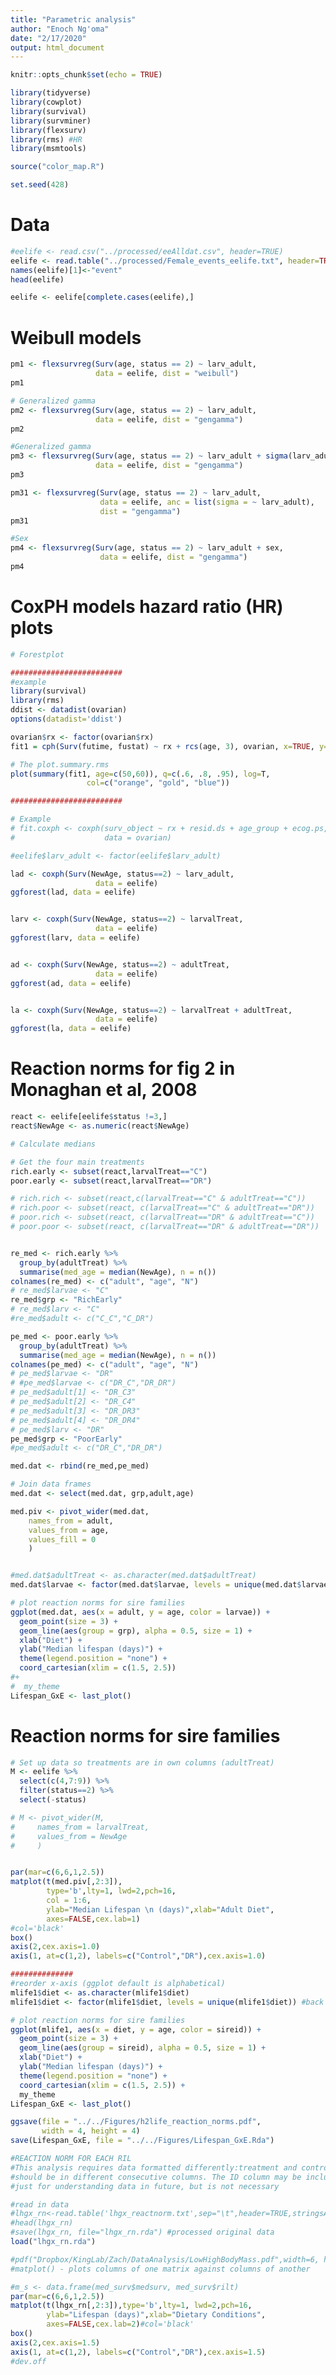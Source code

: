 ```yaml
---
title: "Parametric analysis"
author: "Enoch Ng'oma"
date: "2/17/2020"
output: html_document
---
```


```r
knitr::opts_chunk$set(echo = TRUE)

library(tidyverse) 
library(cowplot)
library(survival)
library(survminer)
library(flexsurv)
library(rms) #HR
library(msmtools)

source("color_map.R")

set.seed(428)

```

# Data

```r
#eelife <- read.csv("../processed/eeAlldat.csv", header=TRUE)
eelife <- read.table("../processed/Female_events_eelife.txt", header=TRUE,sep = "\t")
names(eelife)[1]<-"event"
head(eelife)

eelife <- eelife[complete.cases(eelife),]
```

# Weibull models

```r

pm1 <- flexsurvreg(Surv(age, status == 2) ~ larv_adult, 
                   data = eelife, dist = "weibull")
pm1

# Generalized gamma
pm2 <- flexsurvreg(Surv(age, status == 2) ~ larv_adult, 
                   data = eelife, dist = "gengamma")
pm2

#Generalized gamma
pm3 <- flexsurvreg(Surv(age, status == 2) ~ larv_adult + sigma(larv_adult), 
                   data = eelife, dist = "gengamma")
pm3

pm31 <- flexsurvreg(Surv(age, status == 2) ~ larv_adult, 
                    data = eelife, anc = list(sigma = ~ larv_adult), 
                    dist = "gengamma")
pm31

#Sex
pm4 <- flexsurvreg(Surv(age, status == 2) ~ larv_adult + sex, 
                    data = eelife, dist = "gengamma")
pm4

```

# CoxPH models hazard ratio (HR) plots

```r
# Forestplot

#########################
#example
library(survival)
library(rms)
ddist <- datadist(ovarian)
options(datadist='ddist')

ovarian$rx <- factor(ovarian$rx)
fit1 = cph(Surv(futime, fustat) ~ rx + rcs(age, 3), ovarian, x=TRUE, y=TRUE)

# The plot.summary.rms
plot(summary(fit1, age=c(50,60)), q=c(.6, .8, .95), log=T, 
                 col=c("orange", "gold", "blue"))

#########################

# Example
# fit.coxph <- coxph(surv_object ~ rx + resid.ds + age_group + ecog.ps, 
#                    data = ovarian)

#eelife$larv_adult <- factor(eelife$larv_adult)

lad <- coxph(Surv(NewAge, status==2) ~ larv_adult, 
                   data = eelife)
ggforest(lad, data = eelife)


larv <- coxph(Surv(NewAge, status==2) ~ larvalTreat, 
                   data = eelife)
ggforest(larv, data = eelife)


ad <- coxph(Surv(NewAge, status==2) ~ adultTreat, 
                   data = eelife)
ggforest(ad, data = eelife)


la <- coxph(Surv(NewAge, status==2) ~ larvalTreat + adultTreat, 
                   data = eelife)
ggforest(la, data = eelife)


```

# Reaction norms for fig 2 in Monaghan et al, 2008

```r
react <- eelife[eelife$status !=3,]
react$NewAge <- as.numeric(react$NewAge)

# Calculate medians

# Get the four main treatments
rich.early <- subset(react,larvalTreat=="C")
poor.early <- subset(react,larvalTreat=="DR")

# rich.rich <- subset(react,c(larvalTreat=="C" & adultTreat=="C"))
# rich.poor <- subset(react, c(larvalTreat=="C" & adultTreat=="DR"))
# poor.rich <- subset(react, c(larvalTreat=="DR" & adultTreat=="C"))
# poor.poor <- subset(react, c(larvalTreat=="DR" & adultTreat=="DR"))


re_med <- rich.early %>%
  group_by(adultTreat) %>%
  summarise(med_age = median(NewAge), n = n())
colnames(re_med) <- c("adult", "age", "N")
# re_med$larvae <- "C"
re_med$grp <- "RichEarly"
# re_med$larv <- "C"
#re_med$adult <- c("C_C","C_DR")

pe_med <- poor.early %>%
  group_by(adultTreat) %>%
  summarise(med_age = median(NewAge), n = n())
colnames(pe_med) <- c("adult", "age", "N")
# pe_med$larvae <- "DR"
# #pe_med$larvae <- c("DR_C","DR_DR")
# pe_med$adult[1] <- "DR_C3"
# pe_med$adult[2] <- "DR_C4"
# pe_med$adult[3] <- "DR_DR3"
# pe_med$adult[4] <- "DR_DR4"
# pe_med$larv <- "DR"
pe_med$grp <- "PoorEarly"
#pe_med$adult <- c("DR_C","DR_DR")

med.dat <- rbind(re_med,pe_med)

# Join data frames
med.dat <- select(med.dat, grp,adult,age)

med.piv <- pivot_wider(med.dat,
    names_from = adult,
    values_from = age,
    values_fill = 0
    )


#med.dat$adultTreat <- as.character(med.dat$adultTreat) 
med.dat$larvae <- factor(med.dat$larvae, levels = unique(med.dat$larvae)) 

# plot reaction norms for sire families
ggplot(med.dat, aes(x = adult, y = age, color = larvae)) +
  geom_point(size = 3) +
  geom_line(aes(group = grp), alpha = 0.5, size = 1) +
  xlab("Diet") +
  ylab("Median lifespan (days)") +
  theme(legend.position = "none") +
  coord_cartesian(xlim = c(1.5, 2.5)) 
#+
#  my_theme
Lifespan_GxE <- last_plot()
```

# Reaction norms for sire families

```r

# Set up data so treatments are in own columns (adultTreat)
M <- eelife %>%
  select(c(4,7:9)) %>%
  filter(status==2) %>%
  select(-status)

# M <- pivot_wider(M,
#     names_from = larvalTreat, 
#     values_from = NewAge
#     ) 


par(mar=c(6,6,1,2.5))
matplot(t(med.piv[,2:3]),
        type='b',lty=1, lwd=2,pch=16,
        col = 1:6,
        ylab="Median Lifespan \n (days)",xlab="Adult Diet",
        axes=FALSE,cex.lab=1)
#col='black'
box()
axis(2,cex.axis=1.0)
axis(1, at=c(1,2), labels=c("Control","DR"),cex.axis=1.0)

##############
#reorder x-axis (ggplot default is alphabetical)
mlife1$diet <- as.character(mlife1$diet) 
mlife1$diet <- factor(mlife1$diet, levels = unique(mlife1$diet)) #back to ordered factor

# plot reaction norms for sire families
ggplot(mlife1, aes(x = diet, y = age, color = sireid)) +
  geom_point(size = 3) +
  geom_line(aes(group = sireid), alpha = 0.5, size = 1) +
  xlab("Diet") +
  ylab("Median lifespan (days)") +
  theme(legend.position = "none") +
  coord_cartesian(xlim = c(1.5, 2.5)) +
  my_theme
Lifespan_GxE <- last_plot()

ggsave(file = "../../Figures/h2life_reaction_norms.pdf",
       width = 4, height = 4)
save(Lifespan_GxE, file = "../../Figures/Lifespan_GxE.Rda")
```


```r
#REACTION NORM FOR EACH RIL
#This analysis requires data formatted differently:treatment and control data
#should be in different consecutive columns. The ID column may be included
#just for understanding data in future, but is not necessary

#read in data
#lhgx_rn<-read.table('lhgx_reactnorm.txt',sep="\t",header=TRUE,stringsAsFactors=FALSE)
#head(lhgx_rn)
#save(lhgx_rn, file="lhgx_rn.rda") #processed original data
load("lhgx_rn.rda")

#pdf("Dropbox/KingLab/Zach/DataAnalysis/LowHighBodyMass.pdf",width=6, height=6)
#matplot() - plots columns of one matrix against columns of another

#m_s <- data.frame(med_surv$medsurv, med_surv$rilt)
par(mar=c(6,6,1,2.5))
matplot(t(lhgx_rn[,2:3]),type='b',lty=1, lwd=2,pch=16, 
        ylab="Lifespan (days)",xlab="Dietary Conditions",
        axes=FALSE,cex.lab=2)#col='black'
box()
axis(2,cex.axis=1.5)
axis(1, at=c(1,2), labels=c("Control","DR"),cex.axis=1.5)
#dev.off
```

